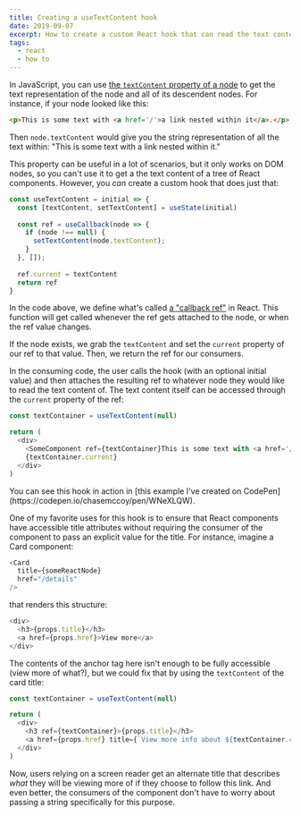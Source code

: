 ```yaml
---
title: Creating a useTextContent hook
date: 2019-09-07
excerpt: How to create a custom React hook that can read the text content of a tree of nodes.
tags: 
  - react
  - how to
---
```


In JavaScript, you can use [the `textContent` property of a node](https://developer.mozilla.org/en/docs/Web/API/Node/textContent) to get the text representation of the node and all of its descendent nodes. For instance, if your node looked like this:

```html
<p>This is some text with <a href='/'>a link nested within it</a>.</p>
```

Then `node.textContent` would give you the string representation of all the text within: "This is some text with a link nested within it."

This property can be useful in a lot of scenarios, but it only works on DOM nodes, so you can't use it to get a the text content of a tree of React components. However, you _can_ create a custom hook that does just that:

```js
const useTextContent = initial => {
  const [textContent, setTextContent] = useState(initial)
  
  const ref = useCallback(node => {
    if (node !== null) {
      setTextContent(node.textContent);
    }
  }, []);
  
  ref.current = textContent
  return ref
}
```

In the code above, we define what's called [a "callback ref"](https://reactjs.org/docs/hooks-faq.html?source=post_page-----eb7c15198780----------------------#how-can-i-measure-a-dom-node) in React. This function will get called whenever the ref gets attached to the node, or when the ref value changes. 

If the node exists, we grab the `textContent` and set the `current` property of our ref to that value. Then, we return the ref for our consumers. 

In the consuming code, the user calls the hook (with an optional initial value) and then attaches the resulting ref to whatever node they would like to read the text content of. The text content itself can be accessed through the `current` property of the ref:

```js
const textContainer = useTextContent(null)

return (
  <div>
    <SomeComponent ref={textContainer}This is some text with <a href='/'>a link nested within it</a>.</SomeComponent>
    {textContainer.current}
  </div>
) 
```

<Callout mb='1em'>
  You can see this hook in action in [this example I've created on CodePen](https://codepen.io/chasemccoy/pen/WNeXLQW).
</Callout>

One of my favorite uses for this hook is to ensure that React components have accessible title attributes without requiring the consumer of the component to pass an explicit value for the title. For instance, imagine a Card component:

```js
<Card
  title={someReactNode} 
  href="/details"
/>
```

that renders this structure: 

```js
<div>
  <h3>{props.title}</h3>
  <a href={props.href}>View more</a>
</div>
```

The contents of the anchor tag here isn't enough to be fully accessible (view more of what?), but we could fix that by using the `textContent` of the card title:

```js
const textContainer = useTextContent(null)

return (
  <div>
    <h3 ref={textContainer}>{props.title}</h3>
    <a href={props.href} title={`View more info about ${textContainer.current}`}>View more</a>
  </div>
) 
```

Now, users relying on a screen reader get an alternate title that describes _what_ they will be viewing more of if they choose to follow this link. And even better, the consumers of the component don't have to worry about passing a string specifically for this purpose.